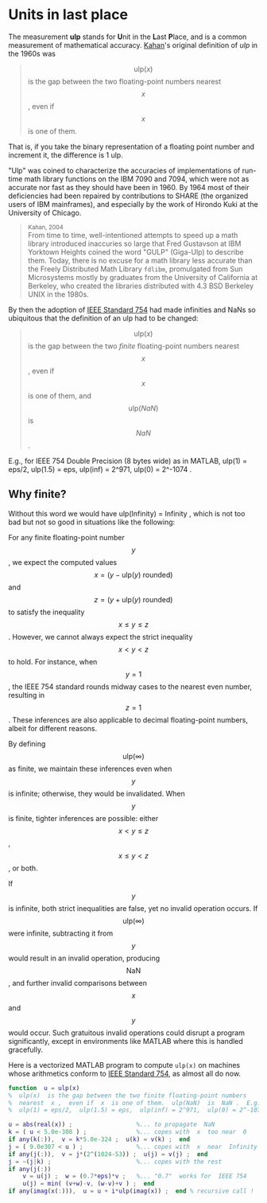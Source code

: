# Units in last place

The measurement **ulp** stands for **U**nit in the **L**ast **P**lace, and is a common measurement of mathematical accuracy. [Kahan](/person/kahan)'s original definition of *ulp* in the 1960s was

> $$\text{ulp}(x)$$ is the gap between the two floating-point numbers nearest $$x$$, even if $$x$$ is one of them.

That is, if you take the binary representation of a floating point number and increment it, the difference is 1 ulp.

"Ulp"  was coined to characterize the accuracies of implementations of run-time math library functions on the  IBM 7090 and 7094, which were not as accurate nor fast as they should have been in 1960. By 1964 most of their deficiencies had been repaired by contributions to SHARE (the organized users of  IBM  mainframes), and especially by the work of Hirondo Kuki at the  University of Chicago.

> <small className="text-gray-500">Kahan, 2004</small><br/>
> From time to time, well-intentioned attempts to speed up a math library introduced inaccuries so large that Fred Gustavson  at IBM Yorktown Heights  coined the word  "GULP"  (Giga-Ulp)  to describe them.  Today, there is no excuse for a math library less accurate than the  Freely Distributed Math Library `fdlibm`, promulgated from  Sun Microsystems mostly by graduates from the  University of California at Berkeley, who created the libraries distributed with 4.3 BSD Berkeley UNIX in the  1980s.

By then the adoption of [IEEE Standard 754](/spec/ieee/754) had made infinities and NaNs so ubiquitous that the definition of an ulp had to be changed:

> $$\text{ulp}(x)$$ is the gap between the two *finite* floating-point numbers nearest $$x$$, even if $$x$$ is one of them, and $$\text{ulp}(NaN)$$  is  $$NaN$$.

E.g.,  for  IEEE 754 Double Precision  (8 bytes wide)  as in  MATLAB,
ulp(1) = eps/2,  ulp(1.5) = eps,  ulp(inf) = 2^971,  ulp(0) = 2^-1074 .


## Why finite?

Without this word we would have  ulp(Infinity) = Infinity , which is not too bad but not so good in situations like the following: 

For any finite floating-point number $$y$$, we expect the computed values $$x = (y - \text{ulp}(y) \text{ rounded})$$ and $$z = (y + \text{ulp}(y) \text{ rounded})$$ to satisfy the inequality $$x \leq y \leq z$$. However, we cannot always expect the strict inequality $$x < y < z$$ to hold. For instance, when $$y = 1$$, the IEEE 754 standard rounds midway cases to the nearest even number, resulting in $$z = 1$$. These inferences are also applicable to decimal floating-point numbers, albeit for different reasons.

By defining $$\text{ulp}(\infty)$$ as finite, we maintain these inferences even when $$y$$ is infinite; otherwise, they would be invalidated. When $$y$$ is finite, tighter inferences are possible: either $$x < y \leq z$$, $$x \leq y < z$$, or both.

If $$y$$ is infinite, both strict inequalities are false, yet no invalid operation occurs. If $$\text{ulp}(\infty)$$ were infinite, subtracting it from $$y$$ would result in an invalid operation, producing $$\text{NaN}$$, and further invalid comparisons between $$x$$ and $$y$$ would occur. Such gratuitous invalid operations could disrupt a program significantly, except in environments like MATLAB where this is handled gracefully.

Here is a vectorized MATLAB program to compute `ulp(x)` on machines whose arithmetics conform to [IEEE Standard 754](/spec/ieee/754), as almost all do now.

```matlab
function  u = ulp(x)
%  ulp(x)  is the gap between the two finite floating-point numbers
%  nearest  x ,  even if  x  is one of them.  ulp(NaN)  is  NaN .  E.g.,
%  ulp(1) = eps/2,  ulp(1.5) = eps,  ulp(inf) = 2^971,  ulp(0) = 2^-1074

u = abs(real(x)) ;                  %... to propagate  NaN
k = ( u < 5.0e-308 ) ;              %... copes with  x  too near  0
if any(k(:)),  v = k*5.0e-324 ;  u(k) = v(k) ;  end
j = ( 9.0e307 < u ) ;               %... copes with  x  near  Infinity
if any(j(:)),  v = j*(2^(1024-53)) ;  u(j) = v(j) ;  end
j = ~(j|k) ;                        %... copes with the rest
if any(j(:))
    v = u(j) ;  w = (0.7*eps)*v ;   %... "0.7"  works for  IEEE 754
    u(j) = min( (v+w)-v, (w-v)+v ) ;  end
if any(imag(x(:))),  u = u + i*ulp(imag(x)) ;  end % recursive call !
```
